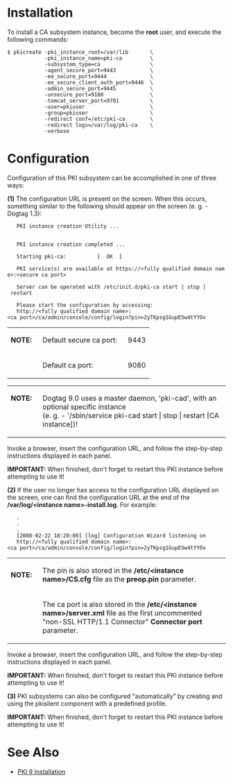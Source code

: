 = Installation =

To install a CA subsystem instance, become the '''root''' user, and execute the following commands:

 $ pkicreate -pki_instance_root=/var/lib       \
             -pki_instance_name=pki-ca         \
             -subsystem_type=ca                \
             -agent_secure_port=9443           \
             -ee_secure_port=9444              \
             -ee_secure_client_auth_port=9446  \
             -admin_secure_port=9445           \
             -unsecure_port=9180               \
             -tomcat_server_port=9701          \
             -user=pkiuser                     \
             -group=pkiuser                    \
             -redirect conf=/etc/pki-ca        \
             -redirect logs=/var/log/pki-ca    \
             -verbose

= Configuration =

Configuration of this PKI subsystem can be accomplished in one of three ways:

'''(1)''' The configuration URL is present on the screen.  When this occurs, something similar to the following should appear on the screen (e. g. - Dogtag 1.3):

    PKI instance creation Utility ...
    
    
    PKI instance creation completed ...
    
    Starting pki-ca:          [  OK  ]
    
    PKI service(s) are available at <nowiki>https://</nowiki>&lt;fully qualified domain name&gt;:&lt;secure ca port&gt;
    
    Server can be operated with /etc/init.d/pki-ca start | stop | restart
    
    Please start the configuration by accessing:
    <nowiki>http://</nowiki>&lt;fully qualified domain name&gt;:&lt;ca port&gt;/ca/admin/console/config/login?pin=2yTKpsg1GupESw4tYYOv

<table>
<tr>
<td>'''NOTE:&nbsp;&nbsp;'''</td>
<td>Default secure ca port:&nbsp;&nbsp;</td>
<td>9443</td>
</tr>
<tr>
<td>&nbsp;</td>
<td>Default ca port:</td>
<td>9080</td>
</tr>
</table>

<table>
<tr>
<td valign="top">'''NOTE:&nbsp;&nbsp;'''</td>
<td valign="top">Dogtag 9.0 uses a master daemon, 'pki-cad', with an optional specific instance<br>(e. g. - '/sbin/service pki-cad start | stop | restart [CA instance])!</td>
</tr>
</table>

Invoke a browser, insert the configuration URL, and follow the step-by-step instructions displayed in each panel.

'''IMPORTANT:''' When finished, don't forget to restart this PKI instance before attempting to use it!

'''(2)''' If the user no longer has access to the configuration URL displayed on the screen, one can find the configuration URL at the end of the '''/var/log/&lt;instance name&gt;-install.log'''.  For example:

    .
    .
    .
    [2008-02-22 18:20:00] [log] Configuration Wizard listening on
    <nowiki>http://</nowiki>&lt;fully qualified domain name&gt;:&lt;ca port&gt;/ca/admin/console/config/login?pin=2yTKpsg1GupESw4tYYOv

<table>
<tr>
<td>'''NOTE:&nbsp;&nbsp;'''</td>
<td>The pin is also stored in the '''/etc/&lt;instance name&gt;/CS.cfg''' file as the '''preop.pin''' parameter.</td>
</tr>
<tr>
<td>&nbsp;</td>
<td>The ca port is also stored in the '''/etc/&lt;instance name&gt;/server.xml''' file as the first uncommented "non-SSL HTTP/1.1 Connector" '''Connector port''' parameter.</td>
</tr>
</table>

Invoke a browser, insert the configuration URL, and follow the step-by-step instructions displayed in each panel.

'''IMPORTANT:''' When finished, don't forget to restart this PKI instance before attempting to use it!

'''(3)''' PKI subsystems can also be configured "automatically" by creating and using the pkisilent component with a predefined profile.

'''IMPORTANT:''' When finished, don't forget to restart this PKI instance before attempting to use it!

= See Also =

* [[PKI 9 Installation]]